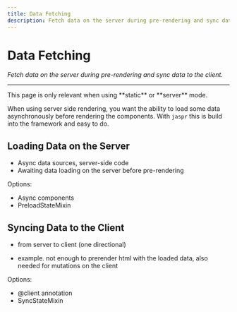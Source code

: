 ```yaml
---
title: Data Fetching
description: Fetch data on the server during pre-rendering and sync data to the client.
---
```


# Data Fetching
*Fetch data on the server during pre-rendering and sync data to the client.*

---

<Info>
This page is only relevant when using **static** or **server** mode.
</Info>

When using server side rendering, you want the ability to load some data asynchronously before rendering the components.
With `jaspr` this is build into the framework and easy to do.

## Loading Data on the Server

- Async data sources, server-side code
- Awaiting data loading on the server before pre-rendering

Options:

- Async components
- PreloadStateMixin


## Syncing Data to the Client

- from server to client (one directional)

- example. not enough to prerender html with the loaded data, also needed for mutations on the client

Options:

- @client annotation
- SyncStateMixin
